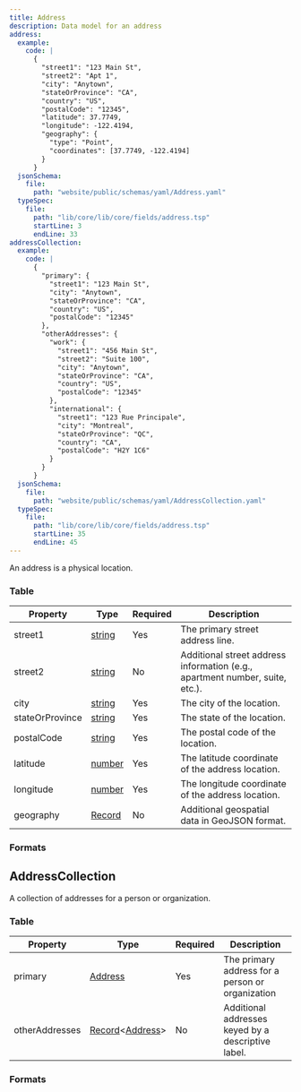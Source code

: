 ```yaml
---
title: Address
description: Data model for an address
address:
  example:
    code: |
      {
        "street1": "123 Main St",
        "street2": "Apt 1",
        "city": "Anytown",
        "stateOrProvince": "CA",
        "country": "US",
        "postalCode": "12345",
        "latitude": 37.7749,
        "longitude": -122.4194,
        "geography": {
          "type": "Point",
          "coordinates": [37.7749, -122.4194]
        }
      }
  jsonSchema:
    file:
      path: "website/public/schemas/yaml/Address.yaml"
  typeSpec:
    file:
      path: "lib/core/lib/core/fields/address.tsp"
      startLine: 3
      endLine: 33
addressCollection:
  example:
    code: |
      {
        "primary": {
          "street1": "123 Main St",
          "city": "Anytown",
          "stateOrProvince": "CA",
          "country": "US",
          "postalCode": "12345"
        },
        "otherAddresses": {
          "work": {
            "street1": "456 Main St",
            "street2": "Suite 100", 
            "city": "Anytown",
            "stateOrProvince": "CA",
            "country": "US",
            "postalCode": "12345"
          },
          "international": {    
            "street1": "123 Rue Principale",
            "city": "Montreal",
            "stateOrProvince": "QC",
            "country": "CA",
            "postalCode": "H2Y 1C6"
          }
        }
      }
  jsonSchema:
    file:
      path: "website/public/schemas/yaml/AddressCollection.yaml"
  typeSpec:
    file:
      path: "lib/core/lib/core/fields/address.tsp"
      startLine: 35
      endLine: 45
---
```



An address is a physical location.

### Table

| Property        | Type                                      | Required | Description                                                                  |
| --------------- | ----------------------------------------- | -------- | ---------------------------------------------------------------------------- |
| street1         | [string](/protocol/types/string#string)   | Yes      | The primary street address line.                                             |
| street2         | [string](/protocol/types/string#string)   | No       | Additional street address information (e.g., apartment number, suite, etc.). |
| city            | [string](/protocol/types/string#string)   | Yes      | The city of the location.                                                    |
| stateOrProvince | [string](/protocol/types/string#string)   | Yes      | The state of the location.                                                   |
| postalCode      | [string](/protocol/types/string#string)   | Yes      | The postal code of the location.                                             |
| latitude        | [number](/protocol/types/numeric#numeric) | Yes      | The latitude coordinate of the address location.                             |
| longitude       | [number](/protocol/types/numeric#numeric) | Yes      | The longitude coordinate of the address location.                            |
| geography       | [Record](/protocol/types/other#record)    | No       | Additional geospatial data in GeoJSON format.                                |

### Formats

<SchemaFormatTabs
  example={frontmatter.address.example}
  jsonSchema={frontmatter.address.jsonSchema}
  typeSpec={frontmatter.address.typeSpec}
/>

## AddressCollection

A collection of addresses for a person or organization.

### Table

| Property       | Type                                                                          | Required | Description                                        |
| -------------- | ----------------------------------------------------------------------------- | -------- | -------------------------------------------------- |
| primary        | [Address](/protocol/fields/address)                                           | Yes      | The primary address for a person or organization   |
| otherAddresses | [Record](/protocol/types/other#record)\<[Address](/protocol/fields/address)\> | No       | Additional addresses keyed by a descriptive label. |

### Formats

<SchemaFormatTabs
  example={frontmatter.addressCollection.example}
  jsonSchema={frontmatter.addressCollection.jsonSchema}
  typeSpec={frontmatter.addressCollection.typeSpec}
/>
